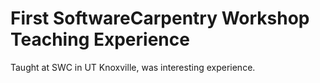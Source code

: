 
# First SoftwareCarpentry Workshop Teaching Experience

Taught at SWC in UT Knoxville, was interesting experience.
